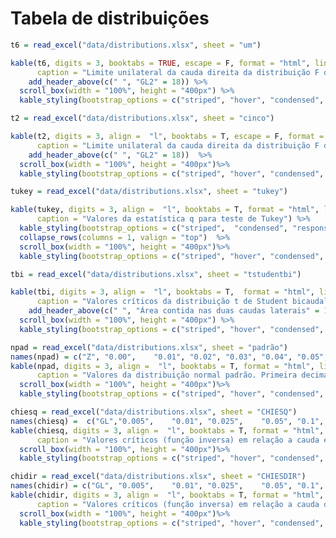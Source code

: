 

# Tabela de distribuições {-}

```r
t6 = read_excel("data/distributions.xlsx", sheet = "um")

kable(t6, digits = 3, booktabs = TRUE, escape = F, format = "html", linesep = "",
      caption = "Limite unilateral da cauda direita da distribuição F de Fisher-Snedecor, 0,01 de probabilidade de erro.") %>%
    add_header_above(c(" ", "GL2" = 18)) %>%
  scroll_box(width = "100%", height = "400px") %>%
  kable_styling(bootstrap_options = c("striped", "hover", "condensed", "responsive"))

```


```r
t2 = read_excel("data/distributions.xlsx", sheet = "cinco")

kable(t2, digits = 3, align =  "l", booktabs = T, escape = F, format = "html", linesep = "",
      caption = "Limite unilateral da cauda direita da distribuição F de Fisher-Snedecor, 0,05 de probabilidade de erro.") %>%
    add_header_above(c(" ", "GL2" = 18))  %>%
  scroll_box(width = "100%", height = "400px")%>%
  kable_styling(bootstrap_options = c("striped", "hover", "condensed", "responsive"))
```



```r
tukey = read_excel("data/distributions.xlsx", sheet = "tukey")

kable(tukey, digits = 3, align =  "l", booktabs = T, format = "html", linesep = "",
      caption = "Valores da estatística q para teste de Tukey") %>%
  kable_styling(bootstrap_options = c("striped",  "condensed", "responsive")) %>%
  collapse_rows(columns = 1, valign = "top")  %>%
  scroll_box(width = "100%", height = "400px")%>%
  kable_styling(bootstrap_options = c("striped", "hover", "condensed", "responsive"))
```


```r
tbi = read_excel("data/distributions.xlsx", sheet = "tstudentbi")

kable(tbi, digits = 3, align =  "l", booktabs = T,  format = "html", linesep = "",
      caption = "Valores críticos da distribuição t de Student bicaudal em diferentes probabilidades.") %>%
    add_header_above(c(" ", "Área contida nas duas caudas laterais" = 14))  %>%
  scroll_box(width = "100%", height = "400px") %>%
  kable_styling(bootstrap_options = c("striped", "hover", "condensed", "responsive"))
```



```r
npad = read_excel("data/distributions.xlsx", sheet = "padrão")
names(npad) = c("Z", "0.00",	"0.01",	"0.02",	"0.03",	"0.04",	"0.05",	"0.06",	"0.07",	"0.08","0.09")
kable(npad, digits = 3, align =  "l", booktabs = T, format = "html", linesep = "",
      caption = "Valores da distribuição normal padrão. Primeira decimal de Z nas linhas e segunda decimal de Z nas colunas.") %>%
  scroll_box(width = "100%", height = "400px")%>%
  kable_styling(bootstrap_options = c("striped", "hover", "condensed", "responsive"))
```


```r
chiesq = read_excel("data/distributions.xlsx", sheet = "CHIESQ")
names(chiesq) =  c("GL","0.005",	"0.01",	"0.025",	"0.05",	"0.1",	"0.9",	"0.95",	"0.975",	"0.99",	"0.995")
kable(chiesq, digits = 3, align =  "l", booktabs = T, format = "html", linesep = "",
      caption = "Valores críticos (função inversa) em relação a cauda esquerda da distribuição Chi-quadrado.")  %>%
  scroll_box(width = "100%", height = "400px")%>%
  kable_styling(bootstrap_options = c("striped", "hover", "condensed", "responsive"))
```



```r

chidir = read_excel("data/distributions.xlsx", sheet = "CHIESDIR")
names(chidir) = c("GL", "0.005",	"0.01",	"0.025",	"0.05",	"0.1",	"0.9",	"0.95",	"0.975",	"0.99",	"0.995")
kable(chidir, digits = 3, align =  "l", booktabs = T, format = "html", linesep = "",
      caption = "Valores críticos (função inversa) em relação a cauda direita da distribuição Chi-quadrado.")  %>%
  scroll_box(width = "100%", height = "400px")%>%
  kable_styling(bootstrap_options = c("striped", "hover", "condensed", "responsive"))
```


